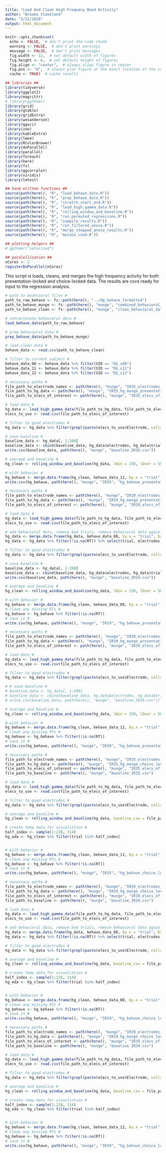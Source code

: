 ```yaml
---
title: "Load And Clean High Frequeny Band Activity"
author: "Brooke Staveland"
date: "3/21/2020"
output: html_document
---
```

```r
knitr::opts_chunk$set(
  echo <- FALSE,  # don't print the code chunk
  warning <- FALSE,  # don't print warnings
  message <- FALSE,  # don't print messages
  fig.width <- 12,  # set default width of figures
  fig.height <- 6,  # set default height of figures
  fig.align <- "center",  # always align figure in center
  fig.pos <- "H",  # always plot figure at the exact location of the code chunk
  cache <- TRUE)  # cache results

## libraries ##
library(tidyverse)
library(ggplot2)
library(magrittr)
# library(ggthemr)
library(grid)
library(gtable)
library(gridExtra)
library(wesanderson)
library(ggsci)
library(zoo)
library(kableExtra)
library(lme4)
library(RColorBrewer)
library(doParallel)
library(parallel)
library(foreach)
library(here)
library(fs)
library(ggcorrplot)
library(viridis)
library(lmtest)

## hand written functions ##
source(path(here(), "R", "load_behave_data.R"))
source(path(here(), "R", "prep_behave_data.R"))
source(path(here(), "R", "stretch_start_end.R"))
source(path(here(), "R", "load_high_gamma_data.R"))
source(path(here(), "R", "rolling_window_and_baseline.R"))
source(path(here(), "R", "run_permuted_regressions.R"))
source(path(here(), "R", "compile_results.R"))
source(path(here(), "R", "run_filtered_anova.R"))
source(path(here(), "R", "merge_stepped_anova_results.R"))
source(path(here(), "R", 'mutate_cond.R'))

## plotting helpers ##
# ggthemr("solarized")

## paralellization ##
nCores <- 2
registerDoParallel(nCores)

```


This script is loads, cleans, and merges the high frequency activity for both presentation-locked and choice-locked data. The results are csvs ready for input to the regression analysis.

```r

# path to beahvioral files #
path_to_raw_behave <- fs::path(here(), "../dg_behave_formatted")
path_to_behave_munge <- fs::path(here(), "munge", "combined_behavioral_data.csv")
path_to_behave_clean <- fs::path(here(), "munge", "clean_behavioral_data.csv")

# concactenate behavioral data #
load_behave_data(path_to_raw_behave)

# prep behavioral data #
prep_behave_data(path_to_behave_munge)

# load clean data #
behave_data <- read.csv(path_to_behave_clean)

# filter to current subject #
behave_data_08 <- behave_data %>% filter(SID == "DG_s08")
behave_data_11 <- behave_data %>% filter(SID == "DG_s11")
behave_data_12 <- behave_data %>% filter(SID == "DG_s12")

```

```r

# necessary paths #
file_path_to_electrode_names <- path(here(), "munge", "IR35_electrodes_presentation_locked_extended.csv")
file_path_to_hg_data <- path(here(), "munge", "IR35_hg_munge_presentation_locked_extended.csv")
file_path_to_elecs_of_interest <- path(here(), "munge", "IR35_elecs_of_interest_insula.csv")

# load data #
hg_data <- load_high_gamma_data(file_path_to_hg_data, file_path_to_electrode_names)
elecs_to_use <- read.csv(file_path_to_elecs_of_interest)

# filter to good electrodes #
hg_data <- hg_data %>% filter(grepl(paste(elecs_to_use$Electrode, collapse = "|"), electrodes))

# save baseline #
baseline_data <- hg_data[, 1:200]
baseline_data <- cbind(baseline_data, hg_data$electrodes, hg_data$trial)
write.csv(baseline_data, path(here(), "munge", "baseline_IR35.csv"))

# average and baseline #
hg_clean <- rolling_window_and_baseline(hg_data, lWin = 150, lOver = 50, choice_locked = F)

# with behavior #
hg_behave <- merge.data.frame(hg_clean, behave_data_11, by.x = "trial", by.y = "round", all.x = T, all.y = F)
write.csv(hg_behave, path(here(), "munge", "IR35", "hg_behave_presentation_locked_extended_150_insula.csv"))

```


```r

# necessary paths #
file_path_to_electrode_names <- path(here(), "munge", "IR19_electrodes_presentation_locked_extended.csv")
file_path_to_hg_data <- path(here(), "munge", "IR19_hg_munge_presentation_locked_extended.csv")
file_path_to_elecs_of_interest <- path(here(), "munge", "IR19_elecs_of_interest_insula.csv")

# load data #
hg_data <- load_high_gamma_data(file_path_to_hg_data, file_path_to_electrode_names)
elecs_to_use <- read.csv(file_path_to_elecs_of_interest)

# add behavioral data, remove bad trials, remove behavioral data again #
hg_data <- merge.data.frame(hg_data, behave_data_08, by.x = "trial", by.y = "round", all.x = T, all.y = F)
hg_data <- hg_data %>% filter(!is.na(RT)) %>% select(trial, electrodes, starts_with("time"))

# filter to good electrodes #
hg_data <- hg_data %>% filter(grepl(paste(elecs_to_use$Electrode, collapse = "|"), electrodes))

# save baseline #
baseline_data <- hg_data[, 1:200]
baseline_data <- cbind(baseline_data, hg_data$electrodes, hg_data$trial)
write.csv(baseline_data, path(here(), "munge", "baseline_IR19.csv"))

# average and baseline #
hg_clean <- rolling_window_and_baseline(hg_data, lWin = 150, lOver = 50, choice_locked = F)

# with behavior #
hg_behave <- merge.data.frame(hg_clean, behave_data_08, by.x = "trial", by.y = "round", all.x = T, all.y = F)
# clean any missing RTs #
hg_behave <- hg_behave %>% filter(!is.na(RT))
# save it #
write.csv(hg_behave, path(here(), "munge", "IR19", "hg_behave_presentation_locked_extended_150_insula.csv"))

```


```r

# necessary paths #
file_path_to_electrode_names <- path(here(), "munge", "IR39_electrodes_presentation_locked_extended.csv")
file_path_to_hg_data <- path(here(), "munge", "IR39_hg_munge_presentation_locked_extended.csv")
file_path_to_elecs_of_interest <- path(here(), "munge", "IR39_elecs_of_interest_insula.csv")

# load data #
hg_data <- load_high_gamma_data(file_path_to_hg_data, file_path_to_electrode_names)
elecs_to_use <- read.csv(file_path_to_elecs_of_interest)

# filter to good electrodes #
hg_data <- hg_data %>% filter(grepl(paste(elecs_to_use$Electrode, collapse = "|"), electrodes))

# # save baseline #
# baseline_data <- hg_data[, 1:200]
# baseline_data <- cbind(baseline_data, hg_data$electrodes, hg_data$trial)
# write.csv(baseline_data, path(here(), "munge", "baseline_IR39.csv"))

# average and baseline #
hg_clean <- rolling_window_and_baseline(hg_data, lWin = 150, lOver = 50, choice_locked = F)

# with behavior #
hg_behave <- merge.data.frame(hg_clean, behave_data_12, by.x = "trial", by.y = "round", all.x = T, all.y = F)
# clean any missing RTs #
hg_behave <- hg_behave %>% filter(!is.na(RT))
# save it #
write.csv(hg_behave, path(here(), "munge", "IR39", "hg_behave_presentation_locked_extended_100_insula.csv"))

```

```r

# necessary paths #
file_path_to_electrode_names <- path(here(), "munge", "IR35_electrodes_choice_locked_cut_fixation.csv")
file_path_to_hg_data <- path(here(), "munge", "IR35_hg_munge_choice_locked_cut_fixation.csv")
file_path_to_elecs_of_interest <- path(here(), "munge", "IR35_elecs_of_interest_insula.csv")
file_path_to_baseline <- path(here(), "munge", "baseline_IR35.csv")

# load data #
hg_data <- load_high_gamma_data(file_path_to_hg_data, file_path_to_electrode_names)
elecs_to_use <- read.csv(file_path_to_elecs_of_interest)

# filter to good electrodes #
hg_data <- hg_data %>% filter(grepl(paste(elecs_to_use$Electrode, collapse = "|"), electrodes))

# average and baseline #
hg_clean <- rolling_window_and_baseline(hg_data, baseline_csv = file_path_to_baseline, lWin = 150, lOver = 50, choice_locked = T)

# create temp data for visualiztion #
half_index <- sample(1:228, 114)
hg_eda <- hg_clean %>% filter(trial %in% half_index)


# with behavior #
hg_behave <- merge.data.frame(hg_clean, behave_data_11, by.x = "trial", by.y = "round", all.x = T, all.y = F)
# clean any missing RTs #
hg_behave <- hg_behave %>% filter(!is.na(RT))
# save it #
write.csv(hg_behave, path(here(), "munge", "IR35", "hg_behave_choice_locked_cut_fixation_150_insula.csv"))

```

```r

# necessary paths #
file_path_to_electrode_names <- path(here(), "munge", "IR19_electrodes_choice_locked_cut_fixation.csv")
file_path_to_hg_data <- path(here(), "munge", "IR19_hg_munge_choice_locked_cut_fixation.csv")
file_path_to_elecs_of_interest <- path(here(), "munge", "IR19_elecs_of_interest_insula.csv")
file_path_to_baseline <- path(here(), "munge", "baseline_IR19.csv")

# load data #
hg_data <- load_high_gamma_data(file_path_to_hg_data, file_path_to_electrode_names)
elecs_to_use <- read.csv(file_path_to_elecs_of_interest)

# add behavioral data, remove bad trials, remove behavioral data again #
hg_data <- merge.data.frame(hg_data, behave_data_08, by.x = "trial", by.y = "round", all.x = T, all.y = F)
hg_data <- hg_data %>% filter(!is.na(RT)) %>% select(trial, electrodes, starts_with("time"))

# filter to good electrodes #
hg_data <- hg_data %>% filter(grepl(paste(elecs_to_use$Electrode, collapse = "|"), electrodes))

# average and baseline #
hg_clean <- rolling_window_and_baseline(hg_data, baseline_csv = file_path_to_baseline, lWin = 150, lOver = 50, choice_locked = T)

# create temp data for visualiztion #
half_index <- sample(1:228, 114)
hg_eda <- hg_clean %>% filter(trial %in% half_index)


# with behavior #
hg_behave <- merge.data.frame(hg_clean, behave_data_08, by.x = "trial", by.y = "round", all.x = T, all.y = F)
# clean any missing RTs #
hg_behave <- hg_behave %>% filter(!is.na(RT))
# save it #
write.csv(hg_behave, path(here(), "munge", "IR19", "hg_behave_choice_locked_cut_fixation_150_insula.csv"))

```


```r

# necessary paths #
file_path_to_electrode_names <- path(here(), "munge", "IR39_electrodes_choice_locked_cut_fixation.csv")
file_path_to_hg_data <- path(here(), "munge", "IR39_hg_munge_choice_locked_cut_fixation.csv")
file_path_to_elecs_of_interest <- path(here(), "munge", "IR39_elecs_of_interest_insula.csv")
file_path_to_baseline <- path(here(), "munge", "baseline_IR39.csv")

# load data #
hg_data <- load_high_gamma_data(file_path_to_hg_data, file_path_to_electrode_names)
elecs_to_use <- read.csv(file_path_to_elecs_of_interest)

# filter to good electrodes #
hg_data <- hg_data %>% filter(grepl(paste(elecs_to_use$Electrode, collapse = "|"), electrodes))

# average and baseline #
hg_clean <- rolling_window_and_baseline(hg_data, baseline_csv = file_path_to_baseline, lWin = 150, lOver = 50, choice_locked = T)

# create temp data for visualiztion #
half_index <- sample(1:228, 114)
hg_eda <- hg_clean %>% filter(trial %in% half_index)


# with behavior #
hg_behave <- merge.data.frame(hg_clean, behave_data_12, by.x = "trial", by.y = "round", all.x = T, all.y = F)
# clean any missing RTs #
hg_behave <- hg_behave %>% filter(!is.na(RT))
# save it #
write.csv(hg_behave, path(here(), "munge", "IR39", "hg_behave_choice_locked_cut_fixation_150_insula.csv"))

```
